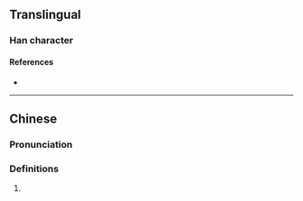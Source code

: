 {{character info}}
==Translingual==

===Han character===
{{Han char|rn=96|rad=玉|as=12|sn=16|four=17146|canj=MGSMI|ids=⿰𤣩尋}}

====References====
* {{Han ref|kx=0741.300|dkj=21231|hdz=21138.090|uh=7495|ud=29845|bh=EA67|bd=60007}}

----

==Chinese==
{{zh-forms|s=𬍤}}

===Pronunciation===
{{zh-pron
|m=xún
|cat=
}}

===Definitions===
{{zh-hanzi}}

# {{rfdef|zh}}